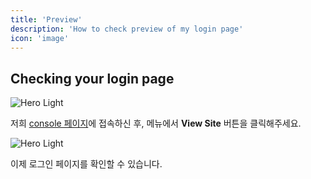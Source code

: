 ```yaml
---
title: 'Preview'
description: 'How to check preview of my login page'
icon: 'image'
---
```


## Checking your login page

<img src="/images/preview.png" alt="Hero Light" />

저희 [console 페이지](https://console.furo.one)에 접속하신 후, 메뉴에서 **View Site** 버튼을 클릭해주세요.

<img src="/images/preview1.png" alt="Hero Light" />

이제 로그인 페이지를 확인할 수 있습니다.
